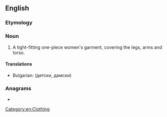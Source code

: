 ==English==
{{wikipedia}}

===Etymology===
{{compound|en|cat|suit}}

===Noun===
{{en-noun}}

# A tight-fitting one-piece women's garment, covering the legs, arms and torso.

====Translations====
{{trans-top|tight-fitting garment}}
* Bulgarian: {{t|bg|гащиризон}} (детски, дамски)
{{trans-mid}}
{{trans-bottom}}

===Anagrams===
* {{anagrams|en|a=acisttu|Atticus|TACITUS|Tacitus}}

[[Category:en:Clothing]]
